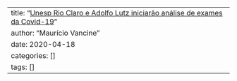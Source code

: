 ---
title: "[Unesp Rio Claro e Adolfo Lutz iniciarão análise de exames da Covid-19](https://www.jornalcidade.net/rc/unesp-rio-claro-e-adolfo-lutz-iniciarao-analise-de-exames-da-covid-19/149980/)"
author: "Maurício Vancine"
date: 2020-04-18
categories: []
tags: []
---